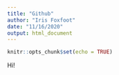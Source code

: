 ```yaml
---
title: "Github"
author: "Iris Foxfoot"
date: "11/16/2020"
output: html_document
---
```


```r
knitr::opts_chunk$set(echo = TRUE)
```

Hi!